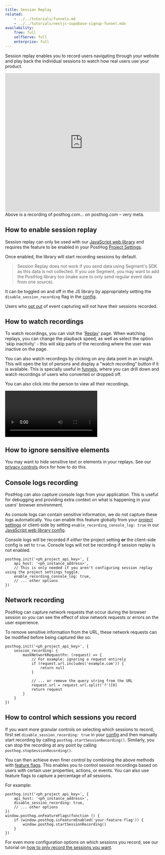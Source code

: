 ```yaml
---
title: Session Replay
related:
    - ../../tutorials/funnels.md
    - ../../tutorials/nextjs-supabase-signup-funnel.mdx
availability:
    free: full
    selfServe: full
    enterprise: full
---
```


Session replay enables you to record users navigating through your website and play back the individual sessions to watch how real users use your product.

<iframe allowfullscreen width="100%" height="450" frameborder="0" src="https://app.posthog.com/embedded/VDVn0WRlvJdBomoFyy2Xg0Di2T1pEg"></iframe>

<Caption>
Above is a recording of posthog.com… on posthog.com – very meta.
</Caption>

## How to enable session replay

Session replay can only be used with our [JavaScript web library](/docs/integrate/client/js) and requires the feature to be enabled in your PostHog [Project Settings](https://app.posthog.com/project/settings).

Once enabled, the library will start recording sessions by default.

<blockquote class="warning-note">
    Session Replay does not work if you send data using Segment's SDK as this data is not collected. If you use
    Segment, you may want to add the PostHog library too (make sure to only send regular event data from one source).
</blockquote>

It can be toggled on and off in the JS library by appropriately setting the `disable_session_recording` flag in the [config](/docs/integrate/client/js/#config). 

Users who [opt out](/docs/libraries/js#opt-users-out) of event capturing will not have their sessions recorded.

## How to watch recordings

To watch recordings, you can visit the '[Replay](https://app.posthog.com/replay)' page. When watching replays, you can change the playback speed, as well as select the option 'skip inactivity' - this will skip parts of the recording where the user was inactive on the page.

You can also watch recordings by clicking on any data point in an insight. This will open the list of persons and display a "watch recording" button if it is available. This is specially useful in [funnels](/docs/product-analytics/funnels), where you can drill down and watch recordings of users who converted or dropped off. 

You can also click into the person to view all their recordings.

![How to watch recordings via insights](../../images/docs/session-replay/how-to-watch-recordings.mp4)

## How to ignore sensitive elements

You may want to hide sensitive text or elements in your replays. See our [privacy controls](/docs/session-replay/privacy) docs for how to do this.

## Console logs recording

PostHog can also capture console logs from your application. This is useful for debugging and providing extra context on what is happening in your users' browser environment. 

As console logs can contain sensitive information, we do not capture these logs automatically. You can enable this feature globally from your [project settings](https://app.posthog.com/project/settings) or client-side by setting `enable_recording_console_log: true` in our [JavaScript web library config](/docs/integrate/client/js/#config).

Console logs will be recorded if _either_ the project setting **or** the client-side config is set to `true`. Console logs will not be recording if session replay is not enabled.

```js-web
posthog.init('<ph_project_api_key>', {
    api_host: '<ph_instance_address>',
    // This is only needed if you aren't configuring session replay using the project settings toggle.
    enable_recording_console_log: true,
    // ... other options
})
```

## Network recording

PostHog can capture network requests that occur during the browser session so you can see the effect of slow network requests or errors on the user experience.

To remove sensitive information from the URL, these network requests can be modified before being captured like so:

```js-web
posthog.init('<ph_project_api_key>', {
    session_recording: {
        maskNetworkRequestFn: (request) => {
            // For example: ignoring a request entirely
            if (request.url.includes('example.com')) {
                return null
            }

            // ... or remove the query string from the URL
            request.url = request.url.split('?')[0]
            return request
        }
    }
})
```

## How to control which sessions you record

If you want more granular controls on selecting which sessions to record, first set `disable_session_recording: true` in your [config](/docs/integrate/client/js/#config) and then manually start recording by calling `posthog.startSessionRecording()`. Similarly, you can stop the recording at any point by calling `posthog.stopSessionRecording()`.

You can then achieve even finer control by combining the above methods with [feature flags](/docs/feature-flags). This enables you to control session recordings based on users with certain user properties, actions, or events. You can also use feature flags to capture a percentage of all sessions.

For example:

```js-web
posthog.init('<ph_project_api_key>', {
    api_host: '<ph_instance_address>',
    disable_session_recording: true,
    // ... other options
})
window.posthog.onFeatureFlags(function () {
    if (window.posthog.isFeatureEnabled('your-feature-flag')) {
        window.posthog.startSessionRecording()
    }
})
```

For even more configuration options on which sessions you record, see our tutorial on [how to only record the sessions you want](/tutorials/limit-session-recordings).

